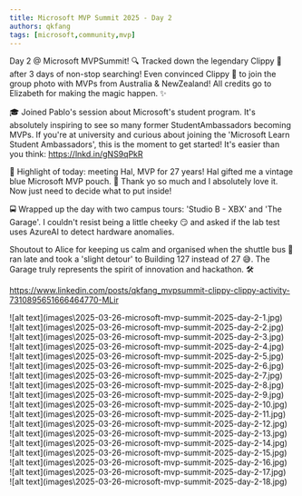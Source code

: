```yaml
---
title: Microsoft MVP Summit 2025 - Day 2
authors: qkfang
tags: [microsoft,community,mvp]
---
```


Day 2 @ Microsoft MVPSummit! 🔍 Tracked down the legendary Clippy 🧷 after 3 days of non-stop searching! Even convinced Clippy 🧷 to join the group photo with MVPs from Australia & NewZealand! All credits go to Elizabeth for making the magic happen. ✨

🎓 Joined Pablo's session about Microsoft's student program. It's absolutely inspiring to see so many former StudentAmbassadors becoming MVPs. If you're at university and curious about joining the 'Microsoft Learn Student Ambassadors', this is the moment to get started! It's easier than you think: https://lnkd.in/gNS9qPkR

👋 Highlight of today: meeting Hal, MVP for 27 years! Hal gifted me a vintage blue Microsoft MVP pouch. 🎁 Thank yo so much and I absolutely love it. Now just need to decide what to put inside!

🚍 Wrapped up the day with two campus tours: 'Studio B - XBX' and 'The Garage'. I couldn't resist being a little cheeky 😏 and asked if the lab test uses AzureAI to detect hardware anomalies.

Shoutout to Alice for keeping us calm and organised when the shuttle bus 🚌 ran late and took a 'slight detour' to Building 127 instead of 27 😅. The Garage truly represents the spirit of innovation and hackathon. 🛠️ 


https://www.linkedin.com/posts/qkfang_mvpsummit-clippy-clippy-activity-7310895651666464770-MLir


<div className="img-grid">
  <div className="img-item">
    ![alt text](images\2025-03-26-microsoft-mvp-summit-2025-day-2-1.jpg)
  </div>
  <div className="img-item">
    ![alt text](images\2025-03-26-microsoft-mvp-summit-2025-day-2-2.jpg)
  </div>
  <div className="img-item">
    ![alt text](images\2025-03-26-microsoft-mvp-summit-2025-day-2-3.jpg)
  </div>
  <div className="img-item">
    ![alt text](images\2025-03-26-microsoft-mvp-summit-2025-day-2-4.jpg)
  </div>
  <div className="img-item">
    ![alt text](images\2025-03-26-microsoft-mvp-summit-2025-day-2-5.jpg)
  </div>
  <div className="img-item">
    ![alt text](images\2025-03-26-microsoft-mvp-summit-2025-day-2-6.jpg)
  </div>
  <div className="img-item">
    ![alt text](images\2025-03-26-microsoft-mvp-summit-2025-day-2-7.jpg)
  </div>
  <div className="img-item">
    ![alt text](images\2025-03-26-microsoft-mvp-summit-2025-day-2-8.jpg)
  </div>
  <div className="img-item">
    ![alt text](images\2025-03-26-microsoft-mvp-summit-2025-day-2-9.jpg)
  </div>
  <div className="img-item">
    ![alt text](images\2025-03-26-microsoft-mvp-summit-2025-day-2-10.jpg)
  </div>
  <div className="img-item">
    ![alt text](images\2025-03-26-microsoft-mvp-summit-2025-day-2-11.jpg)
  </div>
  <div className="img-item">
    ![alt text](images\2025-03-26-microsoft-mvp-summit-2025-day-2-12.jpg)
  </div>
  <div className="img-item">
    ![alt text](images\2025-03-26-microsoft-mvp-summit-2025-day-2-13.jpg)
  </div>
  <div className="img-item">
    ![alt text](images\2025-03-26-microsoft-mvp-summit-2025-day-2-14.jpg)
  </div>
  <div className="img-item">
    ![alt text](images\2025-03-26-microsoft-mvp-summit-2025-day-2-15.jpg)
  </div>
  <div className="img-item">
    ![alt text](images\2025-03-26-microsoft-mvp-summit-2025-day-2-16.jpg)
  </div>
  <div className="img-item">
    ![alt text](images\2025-03-26-microsoft-mvp-summit-2025-day-2-17.jpg)
  </div>
  <div className="img-item">
    ![alt text](images\2025-03-26-microsoft-mvp-summit-2025-day-2-18.jpg)
  </div>
</div>



